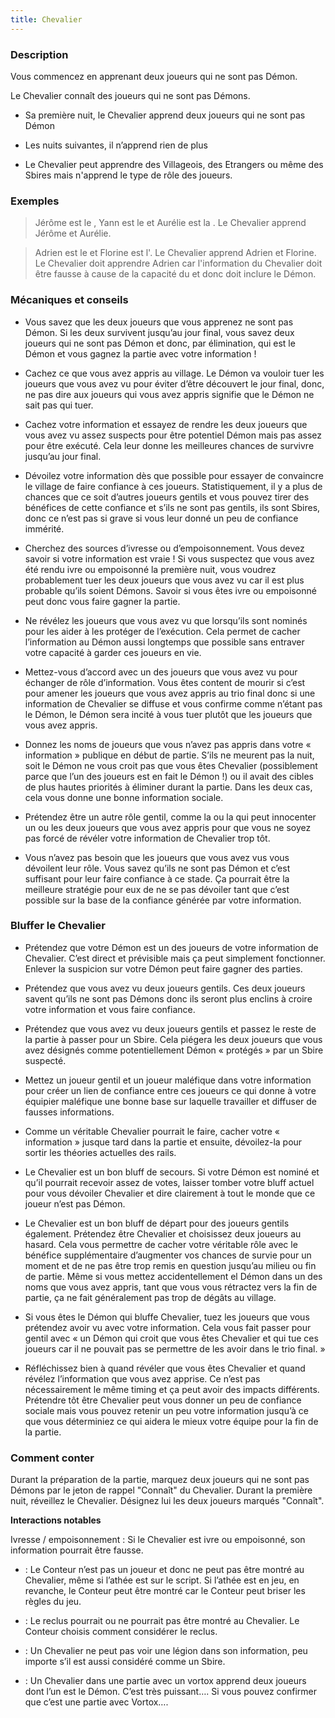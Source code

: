 ```yaml
---
title: Chevalier
---
```



<Role CHEVALIER header />

### Description

Vous commencez en apprenant deux joueurs qui ne sont pas Démon.

Le Chevalier connaît des joueurs qui ne sont pas Démons.

-   Sa première nuit, le Chevalier apprend deux joueurs qui ne sont pas Démon

-   Les nuits suivantes, il n’apprend rien de plus

-   Le Chevalier peut apprendre des Villageois, des Etrangers ou même des Sbires mais n'apprend le type de rôle des joueurs.

### Exemples

> Jérôme est le <Role CROQUE_MORT />, Yann est le <Role IMP /> et Aurélie est la <Role VOYANTE />. Le Chevalier apprend Jérôme et Aurélie.

> Adrien est le <Role VORTOX /> et Florine est l'<Role ALCHIMISTE />. Le Chevalier apprend Adrien et Florine. Le Chevalier doit apprendre Adrien car l'information du Chevalier doit être fausse à cause de la capacité du <Role VORTOX /> et donc doit inclure le Démon.

### Mécaniques et conseils

- Vous savez que les deux joueurs que vous apprenez ne sont pas Démon. Si les deux survivent jusqu’au jour final, vous savez deux joueurs qui ne sont pas Démon et donc, par élimination, qui est le Démon et vous gagnez la partie avec votre information !

- Cachez ce que vous avez appris au village. Le Démon va vouloir tuer les joueurs que vous avez vu pour éviter d’être découvert le jour final, donc, ne pas dire aux joueurs qui vous avez appris signifie que le Démon ne sait pas qui tuer.

- Cachez votre information et essayez de rendre les deux joueurs que vous avez vu assez suspects pour être potentiel Démon mais pas assez pour être exécuté. Cela leur donne les meilleures chances de survivre jusqu’au jour final.

- Dévoilez votre information dès que possible pour essayer de convaincre le village de faire confiance à ces joueurs. Statistiquement, il y a plus de chances que ce soit d’autres joueurs gentils et vous pouvez tirer des bénéfices de cette confiance et s’ils ne sont pas gentils, ils sont Sbires, donc ce n’est pas si grave si vous leur donné un peu de confiance immérité.

- Cherchez des sources d’ivresse ou d’empoisonnement. Vous devez savoir si votre information est vraie ! Si vous suspectez que vous avez été rendu ivre ou empoisonné la première nuit, vous voudrez probablement tuer les deux joueurs que vous avez vu car il est plus probable qu’ils soient Démons. Savoir si vous êtes ivre ou empoisonné peut donc vous faire gagner la partie.

- Ne révélez les joueurs que vous avez vu que lorsqu’ils sont nominés pour les aider à les protéger de l’exécution. Cela permet de cacher l’information au Démon aussi longtemps que possible sans entraver votre capacité à garder ces joueurs en vie.

- Mettez-vous d’accord avec un des joueurs que vous avez vu pour échanger de rôle d’information. Vous êtes content de mourir si c’est pour amener les joueurs que vous avez appris au trio final donc si une information de Chevalier se diffuse et vous confirme comme n’étant pas le Démon, le Démon sera incité à vous tuer plutôt que les joueurs que vous avez appris.

- Donnez les noms de joueurs que vous n’avez pas appris dans votre « information » publique en début de partie. S’ils ne meurent pas la nuit, soit le Démon ne vous croit pas que vous êtes Chevalier (possiblement parce que l’un des joueurs est en fait le Démon !) ou il avait des cibles de plus hautes priorités à éliminer durant la partie. Dans les deux cas, cela vous donne une bonne information sociale.

- Prétendez être un autre rôle gentil, comme la <Role VOYANTE /> ou la <Role LAVANDIERE /> qui peut innocenter un ou les deux joueurs que vous avez appris pour que vous ne soyez pas forcé de révéler votre information de Chevalier trop tôt.

- Vous n’avez pas besoin que les joueurs que vous avez vus vous dévoilent leur rôle. Vous savez qu’ils ne sont pas Démon et c’est suffisant pour leur faire confiance à ce stade. Ça pourrait être la meilleure stratégie pour eux de ne se pas dévoiler tant que c’est possible sur la base de la confiance générée par votre information. 

### Bluffer le Chevalier

- Prétendez que votre Démon est un des joueurs de votre information de Chevalier. C’est direct et prévisible mais ça peut simplement fonctionner. Enlever la suspicion sur votre Démon peut faire gagner des parties. 

- Prétendez que vous avez vu deux joueurs gentils. Ces deux joueurs savent qu’ils ne sont pas Démons donc ils seront plus enclins à croire votre information et vous faire confiance.

- Prétendez que vous avez vu deux joueurs gentils et passez le reste de la partie à passer pour un Sbire. Cela piégera les deux joueurs que vous avez désignés comme potentiellement Démon « protégés » par un Sbire suspecté.

- Mettez un joueur gentil et un joueur maléfique dans votre information pour créer un lien de confiance entre ces joueurs ce qui donne à votre équipier maléfique une bonne base sur laquelle travailler et diffuser de fausses informations.

- Comme un véritable Chevalier pourrait le faire, cacher votre « information » jusque tard dans la partie et ensuite, dévoilez-la pour sortir les théories actuelles des rails. 

- Le Chevalier est un bon bluff de secours. Si votre Démon est nominé et qu’il pourrait recevoir assez de votes, laisser tomber votre bluff actuel pour vous dévoiler Chevalier et dire clairement à tout le monde que ce joueur n’est pas Démon.

- Le Chevalier est un bon bluff de départ pour des joueurs gentils également. Prétendez être Chevalier et choisissez deux joueurs au hasard. Cela vous permettre de cacher votre véritable rôle avec le bénéfice supplémentaire d’augmenter vos chances de survie pour un moment et de ne pas être trop remis en question jusqu’au milieu ou fin de partie. Même si vous mettez accidentellement el Démon dans un des noms que vous avez appris, tant que vous vous rétractez vers la fin de partie, ça ne fait généralement pas trop de dégâts au village.

- Si vous êtes le Démon qui bluffe Chevalier, tuez les joueurs que vous prétendez avoir vu avec votre information. Cela vous fait passer pour gentil avec « un Démon qui croit que vous êtes Chevalier et qui tue ces joueurs car il ne pouvait pas se permettre de les avoir dans le trio final. »

- Réfléchissez bien à quand révéler que vous êtes Chevalier et quand révélez l’information que vous avez apprise. Ce n’est pas nécessairement le même timing et ça peut avoir des impacts différents. Prétendre tôt être Chevalier peut vous donner un peu de confiance sociale mais vous pouvez retenir un peu votre information jusqu’à ce que vous déterminiez ce qui aidera le mieux votre équipe pour la fin de la partie.

### Comment conter

Durant la préparation de la partie, marquez deux joueurs qui ne sont pas Démons par le jeton de rappel "Connaît" du Chevalier. Durant la première nuit, réveillez le Chevalier. Désignez lui les deux joueurs marqués "Connaît".

**Interactions notables**

Ivresse / empoisonnement : Si le Chevalier est ivre ou empoisonné, son information pourrait être fausse.

- <Role ATHEE /> : Le Conteur n’est pas un joueur et donc ne peut pas être montré au Chevalier, même si l’athée est sur le script. Si l’athée est en jeu, en revanche, le Conteur peut être montré car le Conteur peut briser les règles du jeu.

- <Role RECLUS /> : Le reclus pourrait ou ne pourrait pas être montré au Chevalier. Le Conteur choisis comment considérer le reclus.

- <Role LEGION /> : Un Chevalier ne peut pas voir une légion dans son information, peu importe s’il est aussi considéré comme un Sbire.

- <Role VORTOX /> : Un Chevalier dans une partie avec un vortox apprend deux joueurs dont l’un est le Démon. C’est très puissant…. Si vous pouvez confirmer que c’est une partie avec Vortox….
